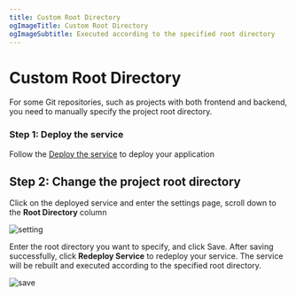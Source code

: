 ```yaml
---
title: Custom Root Directory
ogImageTitle: Custom Root Directory
ogImageSubtitle: Executed according to the specified root directory
---
```


# Custom Root Directory

For some Git repositories, such as projects with both frontend and backend, you need to manually specify the project root directory.

### Step 1: Deploy the service

Follow the [Deploy the service](/en-US/get-started) to deploy your application

## Step 2: Change the project root directory

Click on the deployed service and enter the settings page, scroll down to the **Root Directory** column

![setting](/deploy/root-directory/setting.png)

Enter the root directory you want to specify, and click Save. After saving successfully, click **Redeploy Service** to redeploy your service. The service will be rebuilt and executed according to the specified root directory.

![save](/deploy/root-directory/save.png)
